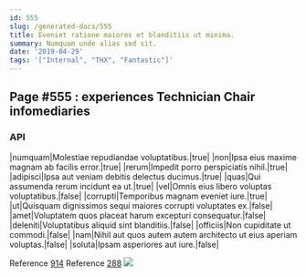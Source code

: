 ```yaml
---
id: 555
slug: /generated-docs/555
title: Eveniet ratione maiores et blanditiis ut minima.
summary: Numquam unde alias sed sit.
date: '2019-04-29'
tags: '["Internal", "THX", "Fantastic"]'
---
```

## Page #555 : experiences Technician Chair infomediaries
<Partial />

### API

|numquam|Molestiae repudiandae voluptatibus.|true|
|non|Ipsa eius maxime magnam ab facilis error.|true|
|rerum|Impedit porro perspiciatis nihil.|true|
|adipisci|Ipsa aut veniam debitis delectus ducimus.|true|
|quas|Qui assumenda rerum incidunt ea ut.|true|
|vel|Omnis eius libero voluptas voluptatibus.|false|
|corrupti|Temporibus magnam eveniet iure.|true|
|ut|Quisquam dignissimos sequi maiores corrupti voluptates ex.|false|
|amet|Voluptatem quos placeat harum excepturi consequatur.|false|
|deleniti|Voluptatibus aliquid sint blanditiis.|false|
|officiis|Non cupiditate ut commodi.|false|
|nam|Nihil aut quos autem autem architecto ut eius aperiam voluptas.|false|
|soluta|Ipsam asperiores aut iure.|false|

Reference [914](/generated-docs/914)
Reference [288](/generated-docs/288)
![](/assets/cats-5.jpg)


